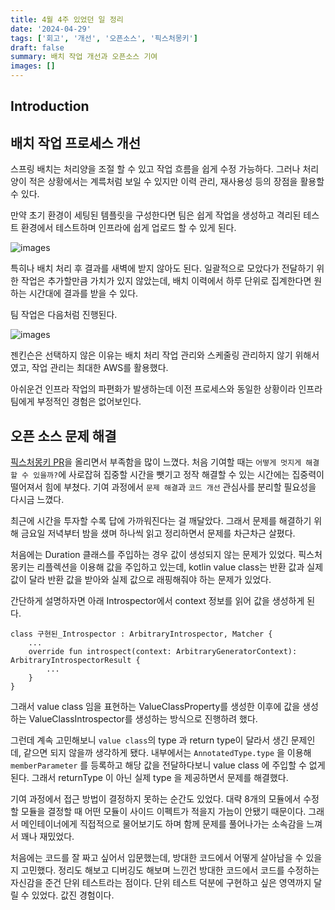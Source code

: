 ```yaml
---
title: 4월 4주 있었던 일 정리
date: '2024-04-29'
tags: ['회고', '개선', '오픈소스', '픽스처몽키']
draft: false
summary: 배치 작업 개선과 오픈소스 기여
images: []
---
```


## Introduction

<TOCInline toc={props.toc} exclude="Introduction" />

## 배치 작업 프로세스 개선

스프링 배치는 처리양을 조절 할 수 있고 작업 흐름을 쉽게 수정 가능하다.
그러나 처리양이 적은 상황에서는 계륵처럼 보일 수 있지만 이력 관리, 재사용성 등의 장점을 활용할 수 있다.

만약 초기 환경이 세팅된 템플릿을 구성한다면 팀은 쉽게 작업을 생성하고 격리된 테스트 환경에서 테스트하며 인프라에 쉽게 업로드 할 수 있게 된다.

![images](/static/images/reminiscence/2024/4m4w/2.png)

특히나 배치 처리 후 결과를 새벽에 받지 않아도 된다.
일괄적으로 모았다가 전달하기 위한 작업은 추가할만큼 가치가 있지 않았는데, 배치 이력에서 하루 단위로 집계한다면 원하는 시간대에 결과를 받을 수 있다.

팀 작업은 다음처럼 진행된다.

![images](/static/images/reminiscence/2024/4m4w/1.png)

젠킨슨은 선택하지 않은 이유는 배치 처리 작업 관리와 스케줄링 관리하지 않기 위해서 였고, 작업 관리는 최대한 AWS를 활용했다.

아쉬운건 인프라 작업의 파편화가 발생하는데 이전 프로세스와 동일한 상황이라 인프라 팀에게 부정적인 경험은 없어보인다.

## 오픈 소스 문제 해결

[픽스처몽키 PR](https://github.com/naver/fixture-monkey/pull/967)을 올리면서 부족함을 많이 느꼈다.
처음 기여할 때는 `어떻게 멋지게 해결할 수 있을까?`에 사로잡혀 집중할 시간을 뺏기고 정작 해결할 수 있는 시간에는 집중력이 떨어져서 힘에 부쳤다.
기여 과정에서 `문제 해결`과 `코드 개선` 관심사를 분리할 필요성을 다시금 느꼈다.

최근에 시간을 투자할 수록 답에 가까워진다는 걸 깨달았다.
그래서 문제를 해결하기 위해 금요일 저녁부터 밤을 샜며 하나씩 읽고 정리하면서 문제를 차근차근 살폈다.

처음에는 Duration 클래스를 주입하는 경우 값이 생성되지 않는 문제가 있었다.
픽스처 몽키는 리플렉션을 이용해 값을 주입하고 있는데, kotlin value class는 반환 값과 실제 값이 달라 반환 값을 받아와 실제 값으로 래핑해줘야 하는 문제가 있었다.

간단하게 설명하자면 아래 Introspector에서 context 정보를 읽어 값을 생성하게 된다.

```
class 구현된_Introspector : ArbitraryIntrospector, Matcher {
    ...
    override fun introspect(context: ArbitraryGeneratorContext): ArbitraryIntrospectorResult {
        ...
    }
}
```

그래서 value class 임을 표현하는 ValueClassProperty를 생성한 이후에 값을 생성하는 ValueClassIntrospector를 생성하는 방식으로 진행하려 했다.

그런데 계속 고민해보니 `value class`의 type 과 return type이 달라서 생긴 문제인데, 같으면 되지 않을까 생각하게 됐다.
내부에서는 `AnnotatedType.type` 을 이용해 `memberParameter` 를 등록하고 해당 값을 전달하다보니 value class 에 주입할 수 없게 된다.
그래서 returnType 이 아닌 실제 type 을 제공하면서 문제를 해결했다.

기여 과정에서 접근 방법이 결정하지 못하는 순간도 있었다.
대략 8개의 모듈에서 수정할 모듈을 결정할 때 어떤 모듈이 사이드 이펙트가 적을지 가늠이 안됐기 때문이다.
그래서 메인테이너에게 직접적으로 물어보기도 하며 함께 문제를 풀어나가는 소속감을 느껴서 꽤나 재밌었다.

처음에는 코드를 잘 짜고 싶어서 입문했는데, 방대한 코드에서 어떻게 살아남을 수 있을지 고민했다.
정리도 해보고 디버깅도 해보며 느낀건 방대한 코드에서 코드를 수정하는 자신감을 준건 단위 테스트라는 점이다.
단위 테스트 덕분에 구현하고 싶은 영역까지 달릴 수 있었다. 값진 경험이다.
